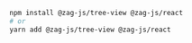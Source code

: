 ```bash
npm install @zag-js/tree-view @zag-js/react
# or
yarn add @zag-js/tree-view @zag-js/react
```
